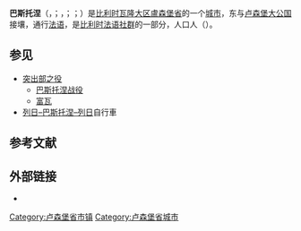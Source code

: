 {{noteTA|G1=比利时地名}}
{{Infobox Belgium municipality
|name             = 巴斯托涅
|native_name      = <small>{{native name|fr|Bastogne}}<br>{{native name|nl|Bastenaken}}<br>{{native name|de|Bastnach/Bastenach}}<br>{{native name|lb|Baaschtnech}}</small>
|type             = {{BEL}}[[比利时城市列表|城市]]
|picture          = Bastogne Rue du Sablon R01.jpg
|picture-legend   =
|map              = Bastogne Luxembourg Belgium Map.svg
|map-legend       = 巴斯托涅在[[盧森堡省|盧森堡省]]的位置
|arms             = Blason ville be Bastogne.svg
|flag             = Flag of Bastogne.svg
|region           = {{BE-REG-WAL}}
|community        = {{BE-FR}}
|province         = {{BE-PROV-LX}}
|arrondissement   = [[巴斯托涅区|巴斯托涅区]]
|nis              = 82003
|pyramid-date     =
|0-19=
|20-64=
|65=
|mayor            = Benoît Lutgen ([[人道主义民主中心|cdH]])
|majority         = [[人道主义民主中心|LDB-cdH]]
|postal-codes     = 6600
|telephone-area   = 061
|web              = [http://www.bastogne.be/ www.bastogne.be]
|coordinates      = {{coord|50|0.25|N|05|43.2|E|region:BE|display=inline,title}}
}}
'''巴斯托涅'''（{{lang-fr|Bastogne}}，{{IPA-fr|bastɔɲ}}；{{lang-nl|Bastenaken}}，{{IPA-nl|ˈbɑstəˌnaːkə(n)|-|Nl-Bastenaken.ogg}}；{{lang-de|Bastnach/Bastenach}}；{{lang-lb|Baaschtnech}}）是[[比利时|比利时]][[瓦隆大区|瓦隆大区]][[盧森堡省|盧森堡省]]的一个[[比利时城市列表|城市]]，东与[[卢森堡|卢森堡大公国]]接壤，通行[[法语|法语]]，是[[比利时法语社群|比利时法语社群]]的一部分，人口{{wikidata|property|normal+|P1082}}人（{{wikidata|qualifier|P1082|P585}}）。

==参见==
*[[突出部之役|突出部之役]]
** [[巴斯托涅战役|巴斯托涅战役]]
**[[富瓦_(比利时)|富瓦]]
*[[列日–巴斯托涅–列日|列日–巴斯托涅–列日]]自行車

== 参考文献 ==
{{Reflist}}

== 外部链接 ==
* {{Commons category-inline|Bastogne}}

{{卢森堡省市镇}}
{{Authority control}}
{{DEFAULTSORT:Bastogne}}
[[Category:卢森堡省市镇|Category:卢森堡省市镇]]
[[Category:卢森堡省城市|Category:卢森堡省城市]]
{{LuxembourgBE-geo-stub}}